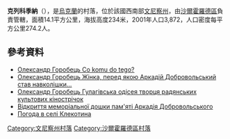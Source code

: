 {{coord|48|47|47|N|28|11|58|E|scale:30000|display=title}}

'''克列科季納'''（{{lang-uk|Клекотина}}），是[[烏克蘭|烏克蘭]]的村落，位於該國西南部[[文尼察州|文尼察州]]，由[[沙爾霍羅德區|沙爾霍羅德區]]負責管轄，面積14.1平方公里，海拔高度234米，2001年人口3,872，人口密度每平方公里274.2人。

==參考資料==
* [http://blog.liga.net/user/ogorobets/article/17266.aspx Олександр Горобець Сo komu do tego?]{{Wayback|url=http://blog.liga.net/user/ogorobets/article/17266.aspx |date=20180317202038 }}
* [http://blog.liga.net/user/ogorobets/article/17827.aspx Олександр Горобець  Жінка, перед якою Аркадій Добровольський став навколішки...]{{Wayback|url=http://blog.liga.net/user/ogorobets/article/17827.aspx |date=20180303105804 }}
* [http://blog.liga.net/user/ogorobets/article/18016.aspx Олександр Горобець Гулагівська одісея творця радянських культових кінострічок]{{Wayback|url=http://blog.liga.net/user/ogorobets/article/18016.aspx |date=20170703011235 }}
* [https://web.archive.org/web/20150707203957/http://blogs.telekritika.ua/?id=3871 Відкриття меморіальної дошки пам'яті Аркадія Добровольського]
* [http://weather.in.ua/ua/vinnickaja/10644 Погода в селі Клекотина]{{Wayback|url=http://weather.in.ua/ua/vinnickaja/10644 |date=20160305092240 }}

[[Category:文尼察州村落|Category:文尼察州村落]]
[[Category:沙爾霍羅德區村落|Category:沙爾霍羅德區村落]]


{{Vinnytsia-geo-stub}}